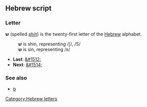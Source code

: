 ==Hebrew script==
===Letter===
'''&#1513;''' (spelled ''[[shin]]'') is the twenty-first letter of the [[Hebrew]] alphabet.
:'''&#1513;&#1473;''' is shin, representing /&#643;/, /S/
:'''&#1513;&#1474;''' is sin, representing /s/

* '''Last''': [[&#1512;]]
* '''Next''': [[&#1514;]]

===See also===
*[[ס]]

[[Category:Hebrew letters]]